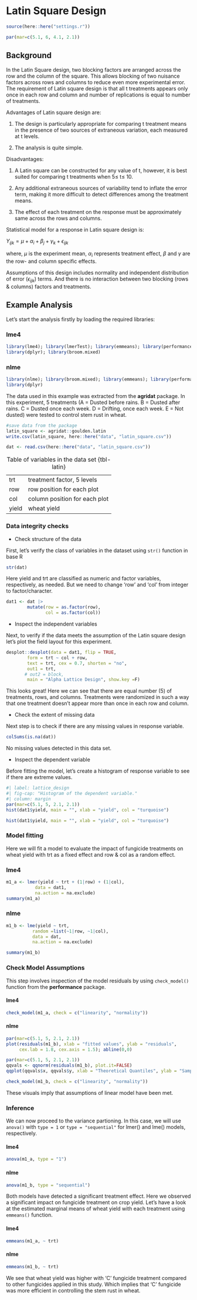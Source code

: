 # Latin Square Design

```r
source(here::here("settings.r"))

par(mar=c(5.1, 6, 4.1, 2.1))
```

## Background

In the Latin Square design, two blocking factors are arranged across the row and the column of the square. This allows blocking of two nuisance factors across rows and columns to reduce even more experimental error. The requirement of Latin square design is that all t treatments appears only once in each row and column and number of replications is equal to number of treatments.

Advantages of Latin square design are:

1.  The design is particularly appropriate for comparing t treatment means in the presence of two sources of extraneous variation, each measured at t levels.

2.  The analysis is quite simple.

Disadvantages:

1.  A Latin square can be constructed for any value of t, however, it is best suited for comparing t treatments when 5≤ t≤ 10.

2.  Any additional extraneous sources of variability tend to inflate the error term, making it more difficult to detect differences among the treatment means.

3.  The effect of each treatment on the response must be approximately same across the rows and columns.

Statistical model for a response in Latin square design is:

$Y_{ijk} = \mu + \alpha_i + \beta_j +  \gamma_k + \epsilon_{ijk}$

where, $\mu$ is the experiment mean, $\alpha_i$ represents treatment effect, $\beta$ and $\gamma$ are the row- and column specific effects.

Assumptions of this design includes normality and independent distribution of error ($\epsilon_{ijk}$) terms. And there is no interaction between two blocking (rows & columns) factors and treatments.

## Example Analysis

Let's start the analysis firstly by loading the required libraries:

::: panel-tabset
### lme4
```r
library(lme4); library(lmerTest); library(emmeans); library(performance)
library(dplyr); library(broom.mixed)
```

### nlme
```r
library(nlme); library(broom.mixed); library(emmeans); library(performance)
library(dplyr)
```
:::

The data used in this example was extracted from the **agridat** package. In this experiment, 5 treatments (A = Dusted before rains. B = Dusted after rains. C = Dusted once each week. D = Drifting, once each week. E = Not dusted) were tested to control stem rust in wheat.
```r
#save data from the package
latin_square <- agridat::goulden.latin
write.csv(latin_square, here::here("data", "latin_square.csv"))
```
```r
dat <- read.csv(here::here("data", "latin_square.csv"))
```

|       |                               |
|-------|-------------------------------|
| trt   | treatment factor, 5 levels    |
| row   | row position for each plot    |
| col   | column position for each plot |
| yield | wheat yield                   |

: Table of variables in the data set {tbl-latin}

### Data integrity checks

- Check structure of the data

First, let's verify the class of variables in the dataset using `str()` function in base R

```r
str(dat)
```
Here yield and trt are classified as numeric and factor variables, respectively, as needed. But we need to change 'row' and 'col' from integer to factor/character.

```r
dat1 <- dat |> 
        mutate(row = as.factor(row),
               col = as.factor(col))
```

- Inspect the independent variables

Next, to verify if the data meets the assumption of the Latin square design let's plot the field layout for this experiment.

```r
desplot::desplot(data = dat1, flip = TRUE,
        form = trt ~ col + row,         
        text = trt, cex = 0.7, shorten = "no", 
        out1 = trt,                          
       # out2 = block,  
        main = "Alpha Lattice Design", show.key =F) 
```

This looks great! Here we can see that there are equal number (5) of treatments, rows, and columns. Treatments were randomized in such a way that one treatment doesn't appear more than once in each row and column.

- Check the extent of missing data

Next step is to check if there are any missing values in response variable.

```r
colSums(is.na(dat))
```

No missing values detected in this data set.

- Inspect the dependent variable

Before fitting the model, let's create a histogram of response variable to see if there are extreme values.

```r
#| label: lattice_design
#| fig-cap: "Histogram of the dependent variable."
#| column: margin
par(mar=c(5.1, 5, 2.1, 2.1))
hist(dat1$yield, main = "", xlab = "yield", col = "turquoise")
```

```r
hist(dat1$yield, main = "", xlab = "yield", col = "turquoise")
```

### Model fitting

Here we will fit a model to evaluate the impact of fungicide treatments on wheat yield with trt as a fixed effect and row & col as a random effect.

::: panel-tabset
### lme4

```r
m1_a <- lmer(yield ~ trt + (1|row) + (1|col),
           data = dat1,
           na.action = na.exclude)
summary(m1_a) 
```

### nlme

```r
m1_b <- lme(yield ~ trt,
          random =list(~1|row, ~1|col),
          data = dat, 
          na.action = na.exclude)

summary(m1_b)
```
:::

### Check Model Assumptions

This step involves inspection of the model residuals by using `check_model()` function from the **performance** package.

:::: panel-tabset
#### lme4

```r
check_model(m1_a, check = c("linearity", "normality"))
```

#### nlme

::: {.column-body layout-ncol="2"}
```r
par(mar=c(5.1, 5, 2.1, 2.1))
plot(residuals(m1_b), xlab = "fitted values", ylab = "residuals",
     cex.lab = 1.8, cex.axis = 1.5); abline(0,0)
```

```r
par(mar=c(5.1, 5, 2.1, 2.1))
qqvals <- qqnorm(residuals(m1_b), plot.it=FALSE)
qqplot(qqvals$x, qqvals$y, xlab = "Theoretical Quantiles", ylab = "Sample Quantiles", cex.lab = 1.7, cex.axis = 1.5); qqline(residuals(m1_b))
```
:::

```r
check_model(m1_b, check = c("linearity", "normality"))
```
::::

These visuals imply that assumptions of linear model have been met.

### Inference

We can now proceed to the variance partioning. In this case, we will use `anova()` with `type = 1` or `type = "sequential"` for lmer() and lme() models, respectively.

::: panel-tabset
#### lme4

```r
anova(m1_a, type = "1")
```

#### nlme

```r
anova(m1_b, type = "sequential")
```
:::

Both models have detected a significant treatment effect. Here we observed a significant impact on fungicide treatment on crop yield. Let's have a look at the estimated marginal means of wheat yield with each treatment using `emmeans()` function.

::: panel-tabset
#### lme4

```r
emmeans(m1_a, ~ trt)
```

#### nlme

```r
emmeans(m1_b, ~ trt)
```
:::

We see that wheat yield was higher with 'C' fungicide treatment compared to other fungicides applied in this study. Which implies that 'C' fungicide was more efficient in controlling the stem rust in wheat.
